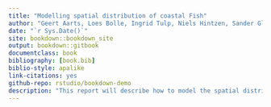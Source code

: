 ```yaml
--- 
title: "Modelling spatial distribution of coastal Fish"
author: "Geert Aarts, Loes Bolle, Ingrid Tulp, Niels Hintzen, Sander Glorius & Jan Jaap Poos"
date: "`r Sys.Date()`"
site: bookdown::bookdown_site
output: bookdown::gitbook
documentclass: book
bibliography: [book.bib]
biblio-style: apalike
link-citations: yes
github-repo: rstudio/bookdown-demo
description: "This report will describe how to model the spatial distribution of coastal fish in the Dutch North Sea and Wadden Sea"
---
```

